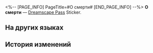 <%-- [PAGE_INFO]
PageTitle=#О смерти#
[END_PAGE_INFO] --%>
{{Предмет Инфобокс
|id          = 223024
|Изображение = Dreamscape Pass Sticker Text.png
|Тип         = Dreamscape Pass Sticker
|Тип2        = Красивая жизнь Stickers
|Инвентарь   = 
|Редкость    = 4
|Эффект      = 
|Описание    = Пронумерованные наклейки, используемые для украшения дневника сновидений. Бывают самыми разными.
|Источник1   = [[Похвалите стендап-комика (любителя) Джея]]
}}
{{Описание|Здесь вы можете буквально «умереть от смеха».}}
'''О смерти''' — [[Dreamscape Pass]] Sticker.

==На других языках==
{{На других языках
|en   = About Death
|zhs  = 有关死亡
|zht  = 有關死亡
|ja   = 死について
|ko   = 죽음에 관해
|es   = Acerca de la muerte
|fr   = À propos de la mort
|ru   = О смерти
|th   = เกี่ยวกับความตาย
|vi   = Về Cái Chết
|de   = Über Tod
|id   = Tentang Kematian
|pt   = Sobre a Morte
}}

==История изменений==
{{История изменений|3.5}}